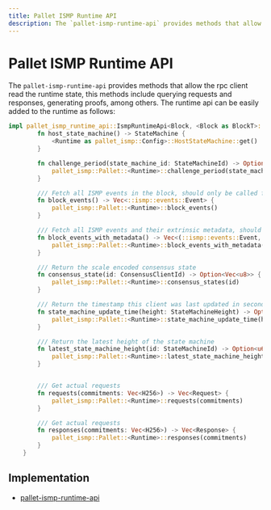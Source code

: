 ```yaml
---
title: Pallet ISMP Runtime API
description: The `pallet-ismp-runtime-api` provides methods that allow the rpc client read the runtime state, this methods include querying requests and responses, generating proofs, among others.
---
```


# Pallet ISMP Runtime API


The `pallet-ismp-runtime-api` provides methods that allow the rpc client read the runtime state, this methods include querying requests and responses, generating proofs, among others. The runtime api can be easily added to the runtime as follows:

```rust showLineNumbers [runtime.rs]
impl pallet_ismp_runtime_api::IsmpRuntimeApi<Block, <Block as BlockT>::Hash> for Runtime {
		fn host_state_machine() -> StateMachine {
			<Runtime as pallet_ismp::Config>::HostStateMachine::get()
		}

		fn challenge_period(state_machine_id: StateMachineId) -> Option<u64> {
			pallet_ismp::Pallet::<Runtime>::challenge_period(state_machine_id)
		}

		/// Fetch all ISMP events in the block, should only be called from runtime-api.
		fn block_events() -> Vec<::ismp::events::Event> {
			pallet_ismp::Pallet::<Runtime>::block_events()
		}

		/// Fetch all ISMP events and their extrinsic metadata, should only be called from runtime-api.
		fn block_events_with_metadata() -> Vec<(::ismp::events::Event, Option<u32>)> {
			pallet_ismp::Pallet::<Runtime>::block_events_with_metadata()
		}

		/// Return the scale encoded consensus state
		fn consensus_state(id: ConsensusClientId) -> Option<Vec<u8>> {
			pallet_ismp::Pallet::<Runtime>::consensus_states(id)
		}

		/// Return the timestamp this client was last updated in seconds
		fn state_machine_update_time(height: StateMachineHeight) -> Option<u64> {
			pallet_ismp::Pallet::<Runtime>::state_machine_update_time(height)
		}

		/// Return the latest height of the state machine
		fn latest_state_machine_height(id: StateMachineId) -> Option<u64> {
			pallet_ismp::Pallet::<Runtime>::latest_state_machine_height(id)
		}


		/// Get actual requests
		fn requests(commitments: Vec<H256>) -> Vec<Request> {
			pallet_ismp::Pallet::<Runtime>::requests(commitments)
		}

		/// Get actual requests
		fn responses(commitments: Vec<H256>) -> Vec<Response> {
			pallet_ismp::Pallet::<Runtime>::responses(commitments)
		}
	}
```



## Implementation

 - [pallet-ismp-runtime-api](https://github.com/polytope-labs/hyperbridge/blob/main/modules/ismp/pallets/runtime-api/src/lib.rs)
